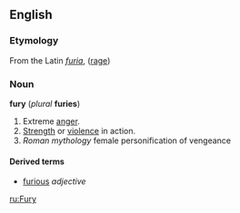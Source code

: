 ==English==
===Etymology===
From the Latin ''[[furia]]'', ([[rage]])

===Noun===
'''fury''' (''plural'' '''furies''')

# Extreme [[anger]].
# [[Strength]] or [[violence]] in action.
# ''Roman mythology'' female personification of vengeance

====Derived terms====
*[[furious]] ''adjective''

[[ru:Fury]]
